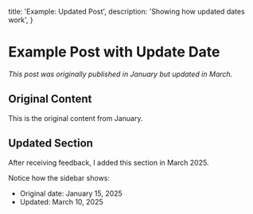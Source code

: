 
  title: 'Example: Updated Post',
  description: 'Showing how updated dates work',
}

<BlogLayout date="January 15, 2025" updatedDate="March 10, 2025">

# Example Post with Update Date

*This post was originally published in January but updated in March.*

## Original Content

This is the original content from January.

## Updated Section

After receiving feedback, I added this section in March 2025.

Notice how the sidebar shows:
- Original date: January 15, 2025
- Updated: March 10, 2025

</BlogLayout>

